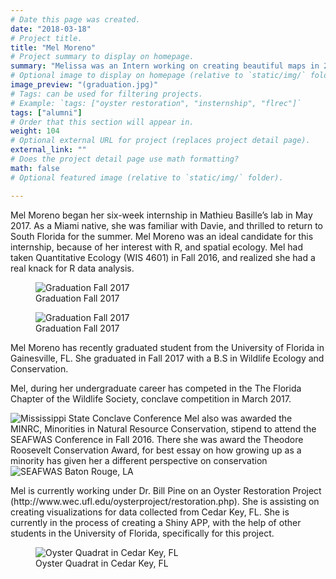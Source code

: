---
# Date this page was created.
date: "2018-03-18"
# Project title.
title: "Mel Moreno"
# Project summary to display on homepage.
summary: "Melissa was an Intern working on creating beautiful maps in 2017."
# Optional image to display on homepage (relative to `static/img/` folder).
image_preview: "(graduation.jpg)"
# Tags: can be used for filtering projects.
# Example: `tags: ["oyster restoration", "insternship", "flrec"]`
tags: ["alumni"]
# Order that this section will appear in.
weight: 104
# Optional external URL for project (replaces project detail page).
external_link: ""
# Does the project detail page use math formatting?
math: false
# Optional featured image (relative to `static/img/` folder).

---



Mel Moreno began her six-week internship in Mathieu Basille's lab in May 2017. As a Miami native, she was familiar with Davie, and thrilled to return to South Florida for the summer. Mel Moreno was an ideal candidate for this internship, because of her interest with R, and spatial ecology. Mel had taken Quantitative Ecology (WIS 4601) in Fall 2016, and realized she had a real knack for R data analysis.

![Graduation Fall 2017](graduation.jpg)

![Graduation Fall 2017](gatorchomp.jpg)

Mel Moreno has recently graduated student from the University of Florida in Gainesville, FL. She graduated in Fall 2017 with a B.S in Wildlife Ecology and Conservation. 

Mel, during her undergraduate career has competed in the The Florida Chapter of the Wildlife Society, conclave competition in March 2017. 

![Mississippi State Conclave Conference](conclave.jpg)
Mel also was awarded the MINRC, Minorities in Natural Resource Conservation, stipend to attend the SEAFWAS  Conference in Fall 2016. There she was award the Theodore Roosevelt Conservation Award, for best essay on how growing up as a minority has given her a different perspective on conservation
![SEAFWAS Baton Rouge, LA](seafwas.jpg)

Mel is currently working under Dr. Bill Pine on an Oyster Restoration Project (http://www.wec.ufl.edu/oysterproject/restoration.php). She is assisting on creating visualizations for data collected from Cedar Key, FL. She is currently in the process of creating a Shiny APP, with the help of other students in the University of Florida, specifically for this project. 

![Oyster Quadrat in Cedar Key, FL](oysters.jpg)

